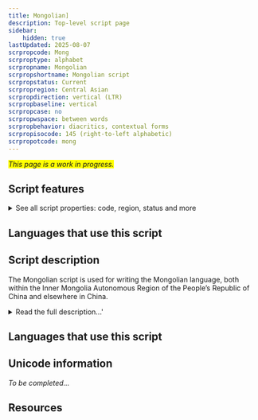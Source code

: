 ```yaml
---
title: Mongolian]
description: Top-level script page
sidebar:
    hidden: true
lastUpdated: 2025-08-07
scrpropcode: Mong
scrproptype: alphabet
scrpropname: Mongolian
scrpropshortname: Mongolian script
scrpropstatus: Current
scrpropregion: Central Asian
scrpropdirection: vertical (LTR)
scrpropbaseline: vertical
scrpropcase: no
scrpropwspace: between words
scrpropbehavior: diacritics, contextual forms
scrpropisocode: 145 (right-to-left alphabetic)
scrpropotcode: mong
---
```


<span style='background-color:yellow'>_This page is a work in progress._</span>


## Script features

<details>
<summary> See all script properties: code, region, status and more</summary>
<ScriptInfo />
</details>

## Languages that use this script

<WsList script='Mong' wsMax='5' />

## Script description

The Mongolian script is used for writing the Mongolian language, both within the Inner Mongolia Autonomous Region of the People’s Republic of China and elsewhere in China.

<details><summary>Read the full description...'</summary>_Not yet available._</details>

## Languages that use this script

<WsList script='Mong' wsMax='5' />

## Unicode information

_To be completed..._

## Resources

<ScriptResources detailSummary='seemore' />

